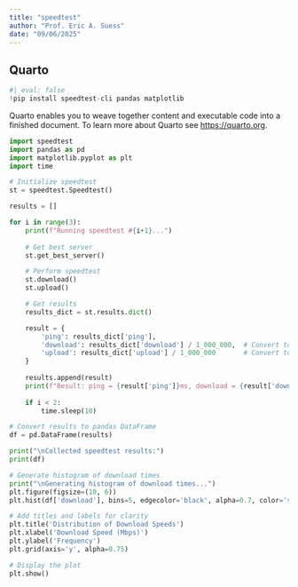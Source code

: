 ```yaml
---
title: "speedtest"
author: "Prof. Eric A. Suess"
date: "09/06/2025"
---
```


## Quarto

```python
#| eval: false
!pip install speedtest-cli pandas matplotlib
```

Quarto enables you to weave together content and executable code into a finished document. To learn more about Quarto see <https://quarto.org>.

```python
import speedtest
import pandas as pd
import matplotlib.pyplot as plt
import time

# Initialize speedtest
st = speedtest.Speedtest()

results = []

for i in range(3):
    print(f"Running speedtest #{i+1}...")
    
    # Get best server
    st.get_best_server()

    # Perform speedtest
    st.download()
    st.upload()

    # Get results
    results_dict = st.results.dict()

    result = {
        'ping': results_dict['ping'],
        'download': results_dict['download'] / 1_000_000,  # Convert to Mbps
        'upload': results_dict['upload'] / 1_000_000       # Convert to Mbps
    }
    
    results.append(result)
    print(f"Result: ping = {result['ping']}ms, download = {result['download']:.1f}Mbps, upload = {result['upload']:.1f}Mbps")
    
    if i < 2:
        time.sleep(10)

# Convert results to pandas DataFrame
df = pd.DataFrame(results)

print("\nCollected speedtest results:")
print(df)

# Generate histogram of download times
print("\nGenerating histogram of download times...")
plt.figure(figsize=(10, 6))
plt.hist(df['download'], bins=5, edgecolor='black', alpha=0.7, color='skyblue')

# Add titles and labels for clarity
plt.title('Distribution of Download Speeds')
plt.xlabel('Download Speed (Mbps)')
plt.ylabel('Frequency')
plt.grid(axis='y', alpha=0.75)

# Display the plot
plt.show()
```